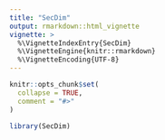 ```yaml
---
title: "SecDim"
output: rmarkdown::html_vignette
vignette: >
  %\VignetteIndexEntry{SecDim}
  %\VignetteEngine{knitr::rmarkdown}
  %\VignetteEncoding{UTF-8}
---
```


```r
knitr::opts_chunk$set(
  collapse = TRUE,
  comment = "#>"
)
```

```r
library(SecDim)
```
